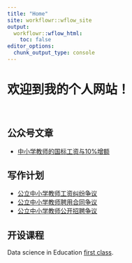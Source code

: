```yaml
---
title: "Home"
site: workflowr::wflow_site
output:
  workflowr::wflow_html:
    toc: false
editor_options:
  chunk_output_type: console
---
```


# 欢迎到我的个人网站！

<br>

## 公众号文章

* [中小学教师的国标工资与10%增额](salary10.html)

## 写作计划

* [公立中小学教师工资纠纷争议](teacher_salary.html)
* [公立中小学教师聘用合同争议](employment_contract.html)
* [公立中小学教师公开招聘争议](teacher_recruit.html)


## 开设课程

Data science in Education [first class](https://xiaomaohao.github.io/pptgit/).

